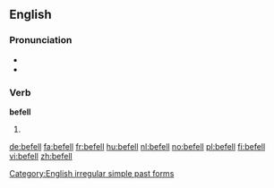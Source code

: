 ==English==

===Pronunciation===
* {{IPA|/ˈbɪfɛl/}}
* {{rhymes|ɛl}}

===Verb===
'''befell'''

# {{simple past of|befall}}

[[Category:English irregular simple past forms]]

[[de:befell]]
[[fa:befell]]
[[fr:befell]]
[[hu:befell]]
[[nl:befell]]
[[no:befell]]
[[pl:befell]]
[[fi:befell]]
[[vi:befell]]
[[zh:befell]]